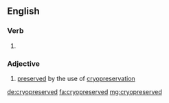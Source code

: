 ==English==

===Verb===
{{head|en|verb form}}

# {{en-past of|cryopreserve}}

===Adjective===
{{en-adj|-}}

# [[preserved]] by the use of [[cryopreservation]]

[[de:cryopreserved]]
[[fa:cryopreserved]]
[[mg:cryopreserved]]
